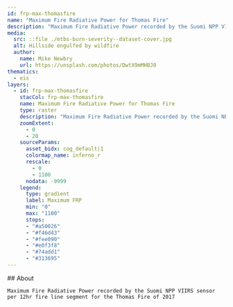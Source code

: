 ```yaml
---
id: frp-max-thomasfire
name: "Maximum Fire Radiative Power for Thomas Fire"
description: "Maximum Fire Radiative Power recorded by the Suomi NPP VIIRS sensor per 12hr fire line segment for the Thomas Fire of 2017"
media:
  src: ::file ./mtbs-burn-severity--dataset-cover.jpg
  alt: Hillside engulfed by wildfire
  author:
    name: Mike Newbry
    url: https://unsplash.com/photos/DwtX9mMHBJ0
thematics:
  - eis
layers:
  - id: frp-max-thomasfire
    stacCol: frp-max-thomasfire
    name: Maximum Fire Radiative Power for Thomas Fire
    type: raster
    description: "Maximum Fire Radiative Power recorded by the Suomi NPP VIIRS sensor per 12hr fire line segment for the Thomas Fire of 2017"
    zoomExtent:
      - 0
      - 20
    sourceParams:
      asset_bidx: cog_default|1
      colormap_name: inferno_r
      rescale:
        - 0
        - 1100
      nodata: -9999
    legend:
      type: gradient
      label: Maximum FRP 
      min: "0"
      max: "1100"
      stops:
      - "#a50026"
      - "#f46d43"
      - "#fee090"
      - "#e0f3f8"
      - "#74add1"
      - "#313695"  
---
```


<Block>
  <Prose>
    ## About
    
    Maximum Fire Radiative Power recorded by the Suomi NPP VIIRS sensor per 12hr fire line segment for the Thomas Fire of 2017
     
 
  </Prose>
</Block>
